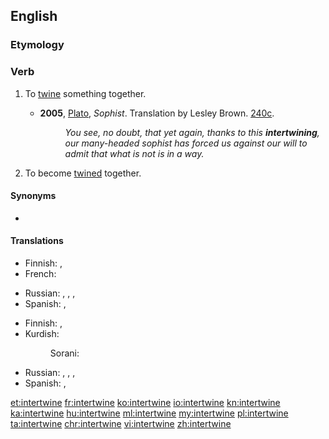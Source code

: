 ==English==

===Etymology===
{{prefix|inter|twine}}

===Verb===
{{en-verb|intertwin|ing}}

# {{context|transitive|lang=en}} To [[twine]] something together.
#* '''2005''', [[w:Plato|Plato]], ''Sophist''.  Translation by Lesley Brown. [[w:Stephanus pagination|240c]].
#*: ''You see, no doubt, that yet again, thanks to this '''intertwining''', our many-headed sophist has forced us against our will to admit that what is not is in a way.''
# {{context|intransitive|lang=en}} To become [[twine]]d together.

====Synonyms====
* {{sense|twine around each other}} {{l|en|entwine}}

====Translations====
{{trans-top|To twine something together}}
* Finnish: {{t|fi|kietoa}}, {{t+|fi|punoa}}
* French: {{t+|fr|enchevêtrer}}
{{trans-mid}}
* Russian: {{t+|ru|переплета́ть|sc=Cyrl}}, {{t+|ru|переплести́|sc=Cyrl}}, {{t+|ru|сплета́ть|sc=Cyrl}}, {{t+|ru|сплести́|sc=Cyrl}}
* Spanish: {{t|es|entretejer}}, {{t|es|entrelazar}}
{{trans-bottom}}

{{trans-top|To become twined together}}
* Finnish: {{t|fi|kietoutua}}, {{t|fi|punoutua}}
* Kurdish:
*: Sorani: {{t|ku|تێکخستن|tr=tékxistin|sc=ku-Arab}}
{{trans-mid}}
* Russian: {{t+|ru|переплета́ться|sc=Cyrl}}, {{t+|ru|переплести́сь|sc=Cyrl}}, {{t+|ru|сплета́ться|sc=Cyrl}}, {{t+|ru|сплести́сь|sc=Cyrl}}
* Spanish: {{t|es|entretejerse}}, {{t|es|entrelazarse}}
{{trans-bottom}}

[[et:intertwine]]
[[fr:intertwine]]
[[ko:intertwine]]
[[io:intertwine]]
[[kn:intertwine]]
[[ka:intertwine]]
[[hu:intertwine]]
[[ml:intertwine]]
[[my:intertwine]]
[[pl:intertwine]]
[[ta:intertwine]]
[[chr:intertwine]]
[[vi:intertwine]]
[[zh:intertwine]]